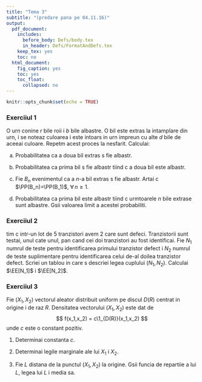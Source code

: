```yaml
---
title: "Tema 3"
subtitle: "(predare pana pe 04.11.16)"
output:
  pdf_document:
    includes:
      before_body: Defs/body.tex
      in_header: Defs/FormatAndDefs.tex
    keep_tex: yes
    toc: no
  html_document:
    fig_caption: yes
    toc: yes
    toc_float:
      collapsed: no
---
```


```r
knitr::opts_chunk$set(echo = TRUE)
```

### Exerci\c tiul 1
O urn\u a con\c tine $r$ bile ro\c sii \c si $b$ bile albastre. O bil\u a este extras\u a la intamplare din urn\u a, i se noteaz\u a culoarea \c si este intoars\u a in urn\u a impreun\u a cu alte $d$ bile de aceea\c si culoare. Repet\u am acest proces la nesfar\c sit. Calcula\c ti:

  a) Probabilitatea ca a doua bil\u a extras\u a s\u a fie albastr\u a.
  
  b) Probabilitatea ca prima bil\u a s\u a fie albastr\u a \c stiind c\u a a doua bil\u a este albastr\u a. 
  
  c) Fie $B_n$ evenimentul ca a $n$-a bil\u a extras\u a s\u a fie albastr\u a. Ar\u ata\c ti c\u a $\PP(B_n)=\PP(B_1)$, $\forall\, n\geq1$.
  
  d) Probabilitatea ca prima bil\u a este albastr\u a \c stiind c\u a urm\u atoarele $n$ bile extrase sunt albastre. G\u asi\c ti valoarea limit\u a a acestei probabilit\u a\c ti. 

### Exerci\c tiul 2
\c Stim c\u a intr-un lot de $5$ tranzistori avem $2$ care sunt defec\c ti. Tranzistorii sunt testa\c ti, unul cate unul, pan\u a cand cei doi tranzistori au fost identifica\c ti. Fie $N_1$ num\u arul de teste pentru identificarea primului tranzistor defect \c si $N_2$ num\u arul de teste suplimentare pentru identificarea celui de-al doilea tranzistor defect. Scrie\c ti un tablou in care s\u a descrie\c ti legea cuplului $(N_1,N_2)$. Calcula\c ti $\EE[N_1]$ \c si $\EE[N_2]$.
  
### Exerci\c tiul 3
Fie $(X_1,X_2)$ vectorul aleator distribuit uniform pe discul $D(R)$ centrat in origine \c si de raz\u a $R$. Densitatea vectorului $(X_1,X_2)$ este dat\u a de 
$$
  f(x_1,x_2) = c\1_{D(R)}(x_1,x_2)
$$
unde $c$ este o constant\u a pozitiv\u a.

  1. Determina\c ti constanta $c$.
  
  2. Determina\c ti legile marginale ale lui $X_1$ \c si $X_2$.
  
  3. Fie $L$ distan\c ta de la punctul $(X_1,X_2)$ la origine. G\u asi\c ti func\c tia de reparti\c tie a lui $L$, legea lui $L$ \c si media sa.






